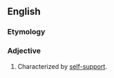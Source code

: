 ==English==

===Etymology===
{{prefix|en|self|supporting}}

===Adjective===
{{en-adj}}

# Characterized by [[self-support]].